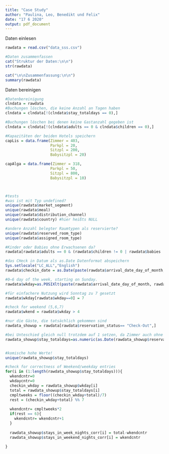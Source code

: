 ---
title: "Case Study"
author: "Paulina, Leo, Benedikt und Felix"
date: "17 6 2020"
output: pdf_document
---


Daten einlesen
```{r }
rawdata = read.csv("data_sss.csv")

#Daten zusammenfassen
cat("Struktur der Daten:\n\n")
str(rawdata)

cat("\n\nZusammenfassung:\n\n")
summary(rawdata)
```

Daten bereinigen
```{r }

#Datenbereinigung
clndata = rawdata
#Buchungen löschen, die keine Anzahl an Tagen haben
clndata = clndata[!(clndata$stay_totaldays == 0),]

#Buchungen löschen bei denen keine Gastanzahl gegeben ist
clndata = clndata[!(clndata$adults == 0 & clndata$children == 0),]

```


```{r }
#Kapazitäten der beiden Hotels speichern
capLis = data.frame(Zimmer = 403,
                    Parkpl = 20,
                    Sitzpl = 200,
                    Babysitzpl = 20)

capAlga = data.frame(Zimmer = 318,
                    Parkpl = 50,
                    Sitzpl = 800,
                    Babysitzpl = 10)



#tests
#was ist mit Typ undefined?
unique(rawdata$market_segment)
unique(rawdata$meal)
unique(rawdata$distribution_channel)
unique(rawdata$country) #hier heißts NULL

#andere Anzahl belegter Raumtypen als reservierte?
unique(rawdata$reserved_room_type)
unique(rawdata$assigned_room_type)

#Kinder oder Babies ohne Erwachsenen da?
rawdata[rawdata$adults == 0 & (rawdata$children != 0 | rawdata$babies !=0),]

#das CHeck in Datum als as.Date Datenformat abspeichern
Sys.setlocale("LC_ALL","English")
rawdata$checkin_date = as.Date(paste(rawdata$arrival_date_day_of_month, rawdata$arrival_date_month, rawdata$arrival_date_year,sep = "/"),format="%d/%B/%Y")

#0–6 day of the week, starting on Sunday.
rawdata$wkday=as.POSIXlt(paste(rawdata$arrival_date_day_of_month, rawdata$arrival_date_month, rawdata$arrival_date_year,sep = "/"),format="%d/%B/%Y")$wday

#für einfachere Nutzung wird Sonntag zu 7 gesetzt
rawdata$wkday[rawdata$wkday==0] = 7

#check for weekend (5,6,7)
rawdata$wkend = rawdata$wkday > 4

#nur die Gäste, die tatsächlich gekommen sind
rawdata_showup = rawdata[rawdata$reservation_status== "Check-Out",]

#bei Unteschied gleich null trotzdem auf 1 setzen, da Zimmer auch ohne Übernachtung bis zum nächsten Tag belegt ist?
rawdata_showup$stay_totaldays=as.numeric(as.Date(rawdata_showup$reservation_status_date)-rawdata_showup$checkin_date)


#komische hohe Werte!
unique(rawdata_showup$stay_totaldays)

#check for correctness of Weekend/weekday entries
for(i in (1:length(rawdata_showup$stay_totaldays))){
  wkendcntr=0
  wkdaycntr=0
  checkin_wkday = rawdata_showup$wkday[i]
  total = rawdata_showup$stay_totaldays[i]
  cmpltweeks = floor((checkin_wkday+total)/7)
  rest = (checkin_wkday+total) %% 7
  
  wkendcntr= cmpltweeks*2
  if(rest == 6){
    wkendcntr= wkendcntr+1
  }
  
  rawdata_showup$stays_in_week_nights_corr[i] = total-wkendcntr
  rawdata_showup$stays_in_weekend_nights_corr[i] = wkendcntr
  
}


```
